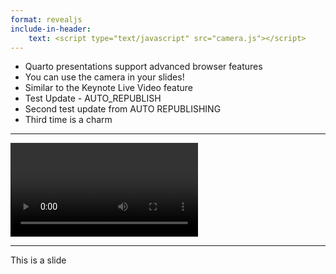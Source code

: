 ```yaml
---
format: revealjs
include-in-header:
    text: <script type="text/javascript" src="camera.js"></script>
---
```


- Quarto presentations support advanced browser features
- You can use the camera in your slides!
- Similar to the Keynote Live Video feature
- Test Update - AUTO_REPUBLISH
- Second test update from AUTO REPUBLISHING
- Third time is a charm

---

<video data-autoplay id="video">
</video>

<script>
startCam();
</script>

---

This is a slide
